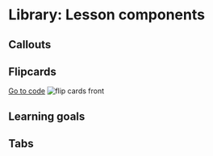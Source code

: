 # Library: Lesson components
## Callouts
## Flipcards 
[Go to code](https://github.com/JennaLeysens/channable-academy/blob/main/lesson-components/flip-cards)
![flip cards front](flipcards.png)
## Learning goals
## Tabs 
